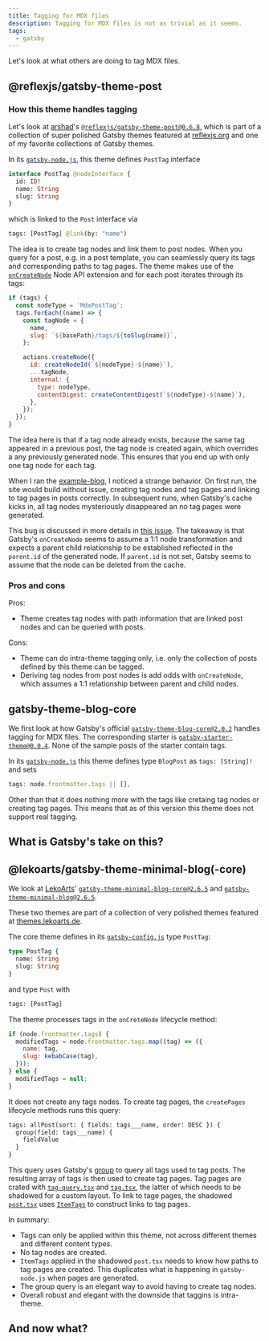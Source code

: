 ```yaml
---
title: Tagging for MDX files
description: Tagging for MDX files is not as trivial as it seems.
tags:
  - gatsby
---
```


Let's look at what others are doing to tag MDX files.

## @reflexjs/gatsby-theme-post

### How this theme handles tagging

Let's look at [arshad](https://github.com/arshad)'s
[`@reflexjs/gatsby-theme-post@0.6.8`](https://github.com/reflexjs/reflex/tree/%40reflexjs/gatsby-theme-post%400.6.8/packages/gatsby-theme-post),
which is part of a collection of super polished Gatsby themes featured at
[reflexjs.org](https://reflexjs.org/) and one of my favorite collections of
Gatsby themes.

In its
[`gatsby-node.js`](https://github.com/reflexjs/reflex/blob/%40reflexjs/gatsby-theme-post%400.6.8/packages/gatsby-theme-post/gatsby-node.js),
this theme defines `PostTag` interface

```graphql
interface PostTag @nodeInterface {
  id: ID!
  name: String
  slug: String
}
```

which is linked to the `Post` interface via

```graphql
tags: [PostTag] @link(by: "name")
```

The idea is to create tag nodes and link them to post nodes. When you query for
a post, e.g. in a post template, you can seamlessly query its tags and
corresponding paths to tag pages. The theme makes use of the
[`onCreateNode`](https://www.gatsbyjs.com/docs/node-apis/#onCreateNode) Node API
extension and for each post iterates through its tags:

```js
if (tags) {
  const nodeType = 'MdxPostTag';
  tags.forEach((name) => {
    const tagNode = {
      name,
      slug: `${basePath}/tags/${toSlug(name)}`,
    };

    actions.createNode({
      id: createNodeId(`${nodeType}-${name}`),
      ...tagNode,
      internal: {
        type: nodeType,
        contentDigest: createContentDigest(`${nodeType}-${name}`),
      },
    });
  });
}
```

The idea here is that if a tag node already exists, because the same tag
appeared in a previous post, the tag node is created again, which overrides a
any previously generated node. This ensures that you end up with only one tag
node for each tag.

When I ran the
[example-blog](https://github.com/reflexjs/reflex/tree/%40reflexjs/gatsby-theme-post%400.6.8/examples/example-blog),
I noticed a strange behavior. On first run, the site would build without issue,
creating tag nodes and tag pages and linking to tag pages in posts correctly. In
subsequent runs, when Gatsby's cache kicks in, all tag nodes mysteriously
disappeared an no tag pages were generated.

This bug is discussed in more details in
[this issue](https://github.com/reflexjs/reflex/issues/39). The takeaway is that
Gatsby's `onCreateNode` seems to assume a 1:1 node transformation and expects a
parent child relationship to be established reflected in the `parent.id` of the
generated node. If `parent.id` is not set, Gatsby seems to assume that the node
can be deleted from the cache.

### Pros and cons

Pros:

- Theme creates tag nodes with path information that are linked post nodes and
  can be queried with posts.

Cons:

- Theme can do intra-theme tagging only, i.e. only the collection of posts
  defined by this theme can be tagged.
- Deriving tag nodes from post nodes is add odds with `onCreateNode`, which
  assumes a 1:1 relationship between parent and child nodes.

## gatsby-theme-blog-core

We first look at how Gatsby's official
[`gatsby-theme-blog-core@2.0.2`](https://github.com/gatsbyjs/themes/tree/gatsby-theme-blog-core%402.0.2/packages/gatsby-theme-blog-core)
handles tagging for MDX files. The corresponding starter is
[`gatsby-starter-theme@0.0.4`](https://github.com/gatsbyjs/themes/tree/master/starters/theme).
None of the sample posts of the starter contain tags.

In its
[`gatsby-node.js`](https://github.com/gatsbyjs/themes/blob/gatsby-theme-blog-core%402.0.2/packages/gatsby-theme-blog-core/gatsby-node.js)
this theme defines type `BlogPost` as `tags: [String]!` and sets

```js
tags: node.frontmatter.tags || [],
```

Other than that it does nothing more with the tags like cretaing tag nodes or
creating tag pages. This means that as of this version this theme does not
support real tagging.

## What is Gatsby's take on this?

## @lekoarts/gatsby-theme-minimal-blog(-core)

We look at [LekoArts](https://github.com/LekoArts)'
[`gatsby-theme-minimal-blog-core@2.6.5`](https://github.com/LekoArts/gatsby-themes/tree/%40lekoarts/gatsby-theme-minimal-blog%402.6.5/themes/gatsby-theme-minimal-blog-core)
and
[`gatsby-theme-minimal-blog@2.6.5`](https://github.com/LekoArts/gatsby-themes/tree/%40lekoarts/gatsby-theme-minimal-blog%402.6.5/themes/gatsby-theme-minimal-blog).

These two themes are part of a collection of very polished themes featured at
[themes.lekoarts.de](https://themes.lekoarts.de/).

The core theme defines in its [`gatsby-config.js`]() type `PostTag`:

```graphql
type PostTag {
  name: String
  slug: String
}
```

and type `Post` with

```graphql
tags: [PostTag]
```

The theme processes tags in the `onCreteNode` lifecycle method:

```js
if (node.frontmatter.tags) {
  modifiedTags = node.frontmatter.tags.map((tag) => ({
    name: tag,
    slug: kebabCase(tag),
  }));
} else {
  modifiedTags = null;
}
```

It does not create any tags nodes. To create tag pages, the `createPages`
lifecycle methods runs this query:

```graphql
tags: allPost(sort: { fields: tags___name, order: DESC }) {
  group(field: tags___name) {
    fieldValue
  }
}
```

This query uses Gatsby's
[group](https://www.gatsbyjs.com/docs/graphql-reference/#group) to query all
tags used to tag posts. The resulting array of tags is then used to create tag
pages. Tag pages are crated with
[`tag-query.tsx`](https://github.com/LekoArts/gatsby-themes/blob/%40lekoarts/gatsby-theme-minimal-blog%402.6.5/themes/gatsby-theme-minimal-blog-core/src/templates/tag-query.tsx)
and
[`tag.tsx`](https://github.com/LekoArts/gatsby-themes/blob/%40lekoarts/gatsby-theme-minimal-blog%402.6.5/themes/gatsby-theme-minimal-blog-core/src/components/tag.tsx),
the latter of which needs to be shadowed for a custom layout. To link to tage
pages, the shadowed
[`post.tsx`](https://github.com/LekoArts/gatsby-themes/blob/%40lekoarts/gatsby-theme-minimal-blog%402.6.5/themes/gatsby-theme-minimal-blog/src/components/post.tsx)
uses
[`ItemTags`](https://github.com/LekoArts/gatsby-themes/blob/%40lekoarts/gatsby-theme-minimal-blog%402.6.5/themes/gatsby-theme-minimal-blog/src/components/item-tags.tsx)
to construct links to tag pages.

In summary:

- Tags can only be applied within this theme, not across different themes and
  different content types.
- No tag nodes are created.
- `ItemTags` applied in the shadowed `post.tsx` needs to know how paths to tag
  pages are created. This duplicates what is happening in `gatsby-node.js` when
  pages are generated.
- The group query is an elegant way to avoid having to create tag nodes.
- Overall robust and elegant with the downside that taggins is intra-theme.

## And now what?
